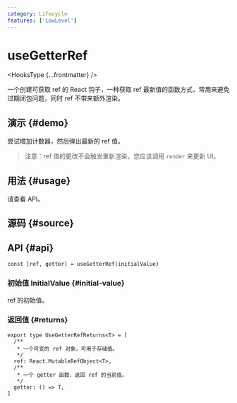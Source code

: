 ```yaml
---
category: Lifecycle
features: ['LowLevel']
---
```


# useGetterRef


<HooksType {...frontmatter} />

一个创建可获取 ref 的 React 钩子，一种获取 ref 最新值的函数方式，常用来避免过期闭包问题，同时 ref 不带来额外渲染。

## 演示 \{#demo}

尝试增加计数器，然后弹出最新的 ref 值。

> 注意：ref 值的更改不会触发重新渲染，您应该调用 `render` 来更新 UI。


<App />

## 用法 \{#usage}

请查看 API。

## 源码 \{#source}


<Source />

## API \{#api}

```tsx
const [ref, getter] = useGetterRef(initialValue)
```

### 初始值 InitialValue \{#initial-value}

ref 的初始值。

### 返回值 \{#returns}

```tsx
export type UseGetterRefReturns<T> = [
  /**
   * 一个可变的 ref 对象，可用于存储值。
   */
  ref: React.MutableRefObject<T>,
  /**
   * 一个 getter 函数，返回 ref 的当前值。
   */
  getter: () => T,
]
```
